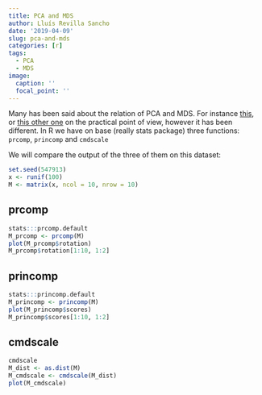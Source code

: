 ```yaml
---
title: PCA and MDS
author: Lluís Revilla Sancho
date: '2019-04-09'
slug: pca-and-mds
categories: [r]
tags:
  - PCA
  - MDS
image:
  caption: ''
  focal_point: ''
---
```


Many has been said about the relation of PCA and MDS. For instance [this](https://stats.stackexchange.com/a/14017/105234), or [this other one](https://stats.stackexchange.com/a/60759/105234) on the practical point of view, however it has been different. In R we have on base (really stats package) three functions: `prcomp`, `princomp` and `cmdscale`

We will compare the output of the three of them on this dataset:
```r
set.seed(547913)
x <- runif(100)
M <- matrix(x, ncol = 10, nrow = 10)
```

## prcomp

```r
stats:::prcomp.default
M_prcomp <- prcomp(M)
plot(M_prcomp$rotation)
M_prcomp$rotation[1:10, 1:2]
```

## princomp

```r
stats:::princomp.default
M_princomp <- princomp(M)
plot(M_princomp$scores)
M_princomp$scores[1:10, 1:2]
```

## cmdscale

```r
cmdscale
M_dist <- as.dist(M)
M_cmdscale <- cmdscale(M_dist)
plot(M_cmdscale)
```

